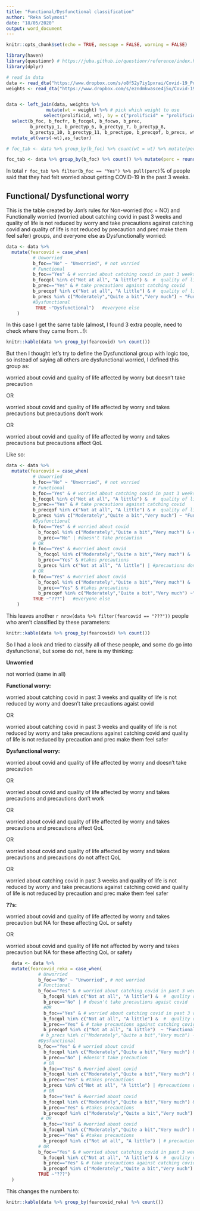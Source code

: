```yaml
---
title: "Functional/Dysfunctional classification"
author: "Reka Solymosi"
date: "18/05/2020"
output: word_document
---
```


```r
knitr::opts_chunk$set(echo = TRUE, message = FALSE, warning = FALSE)

library(haven)
library(questionr) # https://juba.github.io/questionr/reference/index.html
library(dplyr)

```


```r

# read in data
data <- read_dta("https://www.dropbox.com/s/o8f52y7iy1pxrai/Covid-19_Police_Study_W2_longprep.dta?dl=1")
weights <- read_dta("https://www.dropbox.com/s/ezndmkwasce4j5o/Covid-19_Police_Study_W2_weights.dta?dl=1")


data <- left_join(data, weights %>% 
               mutate(wt = weight) %>% # pick which weight to use 
              select(prolificid, wt), by = c("prolificid" = "prolificid"))  %>% 
  select(b_foc, b_focfr, b_focqol, b_focwo, b_prec, 
         b_prectyp_1, b_prectyp_6, b_prectyp_7, b_prectyp_8, 
         b_prectyp_10, b_prectyp_11, b_prectypo, b_precqof, b_precs, wt) %>% 
  mutate_at(vars(-wt),as_factor)

```


```r

# foc_tab <- data %>% group_by(b_foc) %>% count(wt = wt) %>% mutate(perc = round(n / sum(.$n)*100,0))

foc_tab <- data %>% group_by(b_foc) %>% count() %>% mutate(perc = round(n / sum(.$n)*100,0))
```


In total `r foc_tab %>% filter(b_foc == "Yes") %>% pull(perc)`% of people said that they had felt worried about getting COVID-19 in the past 3 weeks. 


## Functional/ Dysfunctional worry


This is the table created by Jon's rules for Non-worried (foc = NO) and Functionally worried (worried about catching covid in past 3 weeks and quality of life is not reduced by worry and take precautions against catching covid and quality of life is not reduced by precaution and prec make them feel safer) groups, and everyone else as Dysfunctionally worried: 


```r

data <- data %>% 
  mutate(fearcovid = case_when(
          # Unworried
          b_foc=="No" ~ "Unworried", # not worried
          # Functional
          b_foc=="Yes" & # worried about catching covid in past 3 weeks
          b_focqol %in% c("Not at all", "A little") &  #  quality of life is not reduced by worry
          b_prec=="Yes" & # take precautions against catching covid
          b_precqof %in% c("Not at all", "A little") & #  quality of life is not reduced by precaution
          b_precs %in% c("Moderately","Quite a bit","Very much") ~ "Functional", #prec make them feel safer
          #Dysfunctional
           TRUE ~"Dysfunctional")   #everyone else 
    )


```


In this case I get the same table (almost, I found 3 extra people, need to check where they came from...!): 

```r

knitr::kable(data %>% group_by(fearcovid) %>% count())

```



But then I thought let's try to define the Dysfunctional group with logic too, so instead of saying all others are dysfunctional worried, I defined this group as: 

worried about covid and quality of life affected by worry but doesn't take precaution

OR

worried about covid and quality of life affected by worry and takes precautions but precautions don't work

OR

worried about covid and quality of life affected by worry and takes precautions but precautions affect QoL

Like so: 

```r

data <- data %>% 
  mutate(fearcovid = case_when(
          # Unworried
          b_foc=="No" ~ "Unworried", # not worried
          # Functional
          b_foc=="Yes" & # worried about catching covid in past 3 weeks
          b_focqol %in% c("Not at all", "A little") &  #  quality of life is not reduced by worry
          b_prec=="Yes" & # take precautions against catching covid
          b_precqof %in% c("Not at all", "A little") & #  quality of life is not reduced by precaution
          b_precs %in% c("Moderately","Quite a bit","Very much") ~ "Functional", #prec make them feel safer
          #Dysfunctional
          b_foc=="Yes" & # worried about covid
            b_focqol %in% c("Moderately","Quite a bit","Very much") & #quality of life affected by worry
            b_prec=="No" | #doesn't take precaution
          # OR
          b_foc=="Yes" & #worried about covid
            b_focqol %in% c("Moderately","Quite a bit","Very much") &   #quality of life affected by worry
            b_prec=="Yes" & #takes precautions
            b_precs %in% c("Not at all", "A little") | #precautions don't work
          # OR
          b_foc=="Yes" & #worried about covid
            b_focqol %in% c("Moderately","Quite a bit","Very much") &   #quality of life affected by worry
            b_prec=="Yes" & #takes precautions
            b_precqof %in% c("Moderately","Quite a bit","Very much") ~"Dysfunctional", # precautions affect QoL
          TRUE ~"???")   #everyone else 
    )


```


This leaves another `r nrow(data %>% filter(fearcovid == "???"))` people who aren't classified by these parameters:


```r

knitr::kable(data %>% group_by(fearcovid) %>% count())

```


So I had a look and tried to classify all of these people, and some do go into dysfunctional, but some do not, here is my thinking: 


**Unworried** 

not worried (same in all)

**Functional worry: **


worried about catching covid in past 3 weeks and quality of life is not reduced by worry and doesn't take precautions agaist covid

OR

worried about catching covid in past 3 weeks and quality of life is not reduced by worry and take precautions against catching covid and quality of life is not reduced by precaution and prec make them feel safer

**Dysfunctional worry:**

worried about covid and quality of life affected by worry and doesn't take precaution

OR

worried about covid and quality of life affected by worry and takes precautions and precautions don't work

OR

worried about covid and quality of life affected by worry and takes precautions and precautions affect QoL

OR

worried about covid and quality of life affected by worry and takes precautions and precautions do not affect QoL

OR

worried about catching covid in past 3 weeks and quality of life is not reduced by worry and take precautions against catching covid and quality of life is not reduced by precaution and prec make them feel safer

**??s:**

worried about covid and quality of life affected by worry and takes precaution but NA for these affecting QoL or safety

OR

worried about covid and quality of life not affected by worry and takes precaution but NA for these affecting QoL or safety


```r

  data <- data %>%
  mutate(fearcovid_reka = case_when(
            # Unworried
            b_foc=="No" ~ "Unworried", # not worried
            # Functional
            b_foc=="Yes" & # worried about catching covid in past 3 weeks
              b_focqol %in% c("Not at all", "A little") &  #  quality of life is not reduced by worry
              b_prec=="No" | # doesn't take precautions agaist covid
              #OR
              b_foc=="Yes" & # worried about catching covid in past 3 weeks
              b_focqol %in% c("Not at all", "A little") &  #  quality of life is not reduced by worry
              b_prec=="Yes" & # take precautions against catching covid
              b_precqof %in% c("Not at all", "A little")  ~ "Functional", #  quality of life is not reduced by precaution
             # b_precs %in% c("Moderately","Quite a bit","Very much") ~ "Functional", #prec make them feel safer
            #Dysfunctional
            b_foc=="Yes" & # worried about covid
              b_focqol %in% c("Moderately","Quite a bit","Very much") & #quality of life affected by worry
              b_prec=="No" | #doesn't take precaution
              # OR
              b_foc=="Yes" & #worried about covid
              b_focqol %in% c("Moderately","Quite a bit","Very much") &   #quality of life affected by worry
              b_prec=="Yes" & #takes precautions
              b_precs %in% c("Not at all", "A little") | #precautions don't work
              # OR
              b_foc=="Yes" & #worried about covid
              b_focqol %in% c("Moderately","Quite a bit","Very much") &   #quality of life affected by worry
              b_prec=="Yes" & #takes precautions
              b_precqof %in% c("Moderately","Quite a bit","Very much") | # precautions affect QoL
             # OR
              b_foc=="Yes" & #worried about covid
              b_focqol %in% c("Moderately","Quite a bit","Very much") &   #quality of life affected by worry
              b_prec=="Yes" & #takes precautions
              b_precqof %in% c("Not at all", "A little") | # precautions do not affect QoL
            # OR
            b_foc=="Yes" & # worried about catching covid in past 3 weeks
              b_focqol %in% c("Not at all", "A little") &  #  quality of life is not reduced by worry
              b_prec=="Yes" & # take precautions against catching covid
              b_precqof %in% c("Moderately","Quite a bit","Very much") ~"Dysfunctional", # precautions affect QoL
            TRUE ~"???") 
  )

```

This changes the numbers to: 


```r

knitr::kable(data %>% group_by(fearcovid_reka) %>% count())

```







